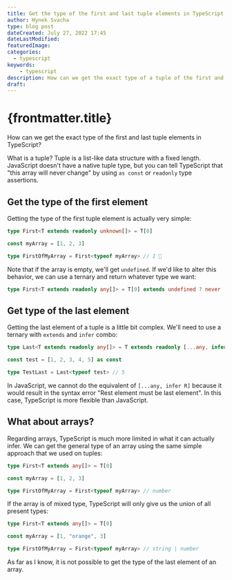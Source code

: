 ```yaml
---
title: Get the type of the first and last tuple elements in TypeScript
author: Hynek Svacha
type: blog post
dateCreated: July 27, 2022 17:45
dateLastModified:
featuredImage:
categories:
  - typescript
keywords:
	- typescript
description: How can we get the exact type of a tuple of the first and last tuple elements in TypeScript? With the help of a combo of "extends" and  "infer" keywords and spread operator, it's actually quite easy.
draft:
---
```


# {frontmatter.title}

How can we get the exact type of the first and last tuple elements in TypeScript?

<Note>What is a tuple? Tuple is a list-like data structure with a fixed length. JavaScript doesn't have a native tuple type, but you can tell TypeScript that "this array will never change" by using `as const` or `readonly` type assertions.</Note>

## Get the type of the first element

Getting the type of the first tuple element is actually very simple:

```ts
type First<T extends readonly unknown[]> = T[0]

const myArray = [1, 2, 3]

type FirstOfMyArray = First<typeof myArray> // 1 🎉
```

Note that if the array is empty, we'll get `undefined`. If we'd like to alter this behavior, we can use a ternary and return whatever type we want:

```ts
type First<T extends readonly any[]> = T[0] extends undefined ? never : T[0]
```

## Get type of the last element

Getting the last element of a tuple is a little bit complex. We'll need to use a ternary with `extends` and `infer` combo:

```ts
type Last<T extends readonly any[]> = T extends readonly [...any, infer R] ? R : never

const test = [1, 2, 3, 4, 5] as const

type TestLast = Last<typeof test> // 5
```

In JavaScript, we cannot do the equivalent of `[...any, infer R]` because it would result in the syntax error "Rest element must be last element". In this case, TypeScript is more flexible than JavaScript.

## What about arrays?

Regarding arrays, TypeScript is much more limited in what it can actually infer. We can get the general type of an array using the same simple approach that we used on tuples:

```ts
type First<T extends any[]> = T[0]

const myArray = [1, 2, 3]

type FirstOfMyArray = First<typeof myArray> // number
```

If the array is of mixed type, TypeScript will only give us the union of all present types:

```ts
type First<T extends any[]> = T[0]

const myArray = [1, "orange", 3]

type FirstOfMyArray = First<typeof myArray> // string | number
```

As far as I know, it is not possible to get the type of the last element of an array.

